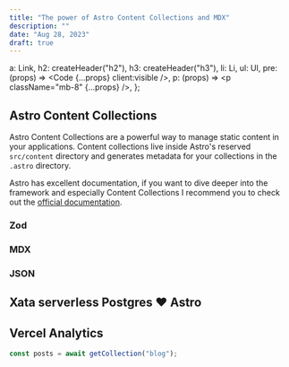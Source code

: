 ```yaml
---
title: "The power of Astro Content Collections and MDX"
description: ""
date: "Aug 28, 2023"
draft: true
---
```



  a: Link,
  h2: createHeader("h2"),
  h3: createHeader("h3"),
  li: Li,
  ul: Ul,
  pre: (props) => <Code {...props} client:visible />,
  p: (props) => <p className="mb-8" {...props} />,
};


## Astro Content Collections

Astro Content Collections are a powerful way to manage static content in your applications.
Content collections live inside Astro's reserved `src/content` directory and generates metadata for your collections in the `.astro` directory.

<AstroCollectionTree />


Astro has excellent documentation, if you want to dive deeper into the framework and especially Content Collections 
I recommend you to check out the [official documentation](https://docs.astro.build/en/guides/content-collections/).

### Zod


### MDX

### JSON

## Xata serverless Postgres ❤️ Astro

<Callout title="Hello" description="world" className="my-8"/>

## Vercel Analytics

```js
const posts = await getCollection("blog");
```
